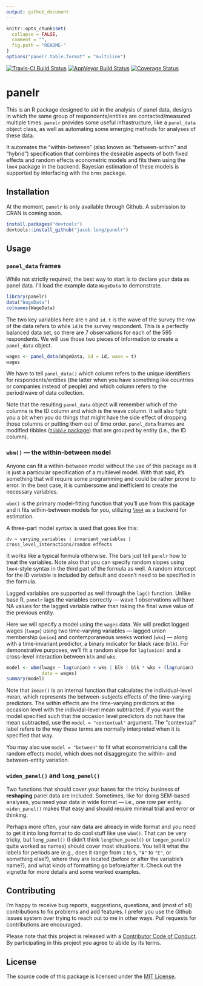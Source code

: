 ```yaml
---
output: github_document
---
```


<!-- README.md is generated from README.Rmd. Please edit that file -->

```r
knitr::opts_chunk$set(
  collapse = FALSE,
  comment = "",
  fig.path = "README-"
)
options("panelr.table.format" = "multiline")
```

[![Travis-CI Build Status](https://travis-ci.org/jacob-long/panelr.svg?branch=master)](https://travis-ci.org/jacob-long/panelr) [![AppVeyor Build Status](https://ci.appveyor.com/api/projects/status/github/jacob-long/panelr?branch=master&svg=true)](https://ci.appveyor.com/project/jacob-long/panelr) [![Coverage Status](https://img.shields.io/codecov/c/github/jacob-long/panelr/master.svg)](https://codecov.io/github/jacob-long/panelr?branch=master)


# panelr

This is an R package designed to aid in the analysis of panel data, 
designs in which the same group of respondents/entities are contacted/measured
multiple times. `panelr` provides some useful infrastructure, like a 
`panel_data` object class, as well as automating some emerging methods for
analyses of these data.

It automates the "within-between" (also known as
"between-within" and "hybrid") specification that combines the
desirable aspects of both fixed effects and random effects econometric models
and fits them using the `lme4` package in the backend. Bayesian estimation of 
these models is supported by interfacing with the `brms` package.

## Installation

At the moment, `panelr` is only available through Github. A submission to 
CRAN is coming soon.

```r
install.packages("devtools")
devtools::install_github("jacob-long/panelr")
```

## Usage

### `panel_data` frames

While not strictly required, the best way to start is to declare your data
as panel data. I'll load the example data `WageData` to demonstrate.

```r
library(panelr)
data("WageData")
colnames(WageData)
```

The two key variables here are `t` and `id`. `t` is the wave of the survey the
row of the data refers to while `id` is the survey respondent. This is a 
perfectly balanced data set, so there are 7 observations for each of the 595
respondents. We will use those two pieces of information to create a 
`panel_data` object.

```r
wages <- panel_data(WageData, id = id, wave = t)
wages
```

We have to tell `panel_data()` which column refers to the unique identifiers
for respondents/entities (the latter when you have something like countries
or companies instead of people) and which column refers to the period/wave of
data collection. 

Note that the resulting `panel_data` object will remember which of the columns
is the ID column and which is the wave column. It will also fight you a bit 
when you do things that might have the side effect of dropping those columns
or putting them out of time order.
`panel_data` frames are modified tibbles 
([`tibble` package](http://tibble.tidyverse.org/)) that are grouped by entity 
(i.e., the ID column).

### `wbm()` --- the within-between model

Anyone can fit a within-between model without the use of this package as it is
just a particular specification of a multilevel model. With that said, it's 
something that will require some programming and could be rather prone to 
error. In the best case, it is cumbersome and inefficient to create the 
necessary variables. 

`wbm()` is the primary model-fitting function that you'll use from this package 
and it fits within-between models for you, utilizing
[`lme4`](https://cran.r-project.org/web/packages/lme4/index.html) as a 
backend for estimation. 

A three-part model syntax is used that goes like this:

`dv ~ varying_variables | invariant_variables | cross_level_interactions/random effects`

It works like a typical formula otherwise. The bars just tell `panelr` how to 
treat the variables. Note also that you can specify random slopes using
`lme4`-style syntax in the third part of the formula as well. A random intercept
for the ID variable is included by default and doesn't need to be specified
in the formula.

Lagged variables are supported as well through the `lag()` function. Unlike base
R, `panelr` lags the variables correctly --- wave 1 observations will have NA
values for the lagged variable rather than taking the final wave value of the
previous entity. 

Here we will specify a model using the `wages` data. We will predict 
logged wages (`lwage`) using two time-varying variables --- lagged
union membership (`union`) and contemporaneous weeks worked (`wks`) --- along 
with a time-invariant predictor, a binary indicator for black race (`blk`).
For demonstrative purposes, we'll fit a random slope for `lag(union)` and a 
cross-level interaction between `blk` and `wks`.

```r
model <- wbm(lwage ~ lag(union) + wks | blk | blk * wks + (lag(union) | id),
             data = wages)
summary(model)
```

Note that `imean()` is an internal function that calculates the individual-level
mean, which represents the between-subjects effects of the time-varying 
predictors. The within effects are the time-varying predictors at the occasion 
level with the individal-level mean subtracted. If you want the model specified
such that the occasion level predictors do not have the mean subtracted, use
the `model = "contextual"` argument. The "contextual" label refers to the way 
these terms are normally interpreted when it is specified that way. 

You may also use `model = "between"` to fit what econometricians call the 
random effects model, which does not disaggregate the within- and between-entity
variation.

### `widen_panel()` and `long_panel()`

Two functions that should cover your bases for the tricky business of 
**reshaping** panel data are included. Sometimes, like for doing SEM-based
analyses, you need your data in wide format --- i.e., one row per entity.
`widen_panel()` makes that easy and should require minimal trial and error or 
thinking.

Perhaps more often, your raw data are already in wide format and you need
to get it into long format to do cool stuff like use `wbm()`. That can be very
tricky, but `long_panel()` (I didn't think `lengthen_panel()` or `longen_panel()`
quite worked as names) should cover most situations. You tell it what the
labels for periods are (e.g., does it range from `1` to `5`, `"A"` to `"E"`,
or something else?), where they are located (before or after the variable's
name?), and what kinds of formatting go before/after it. Check out the
vignette for more details and some worked examples.

## Contributing

I'm happy to receive bug reports, suggestions, questions, and (most of all)
contributions to fix problems and add features. I prefer you use the Github 
issues system over trying to reach out to me in other ways. Pull requests for
contributions are encouraged.

Please note that this project is released with a 
[Contributor Code of Conduct](CONDUCT.md). By participating in this project you
agree to abide by its terms.

## License

The source code of this package is licensed under the 
[MIT License](http://opensource.org/licenses/mit-license.php).

